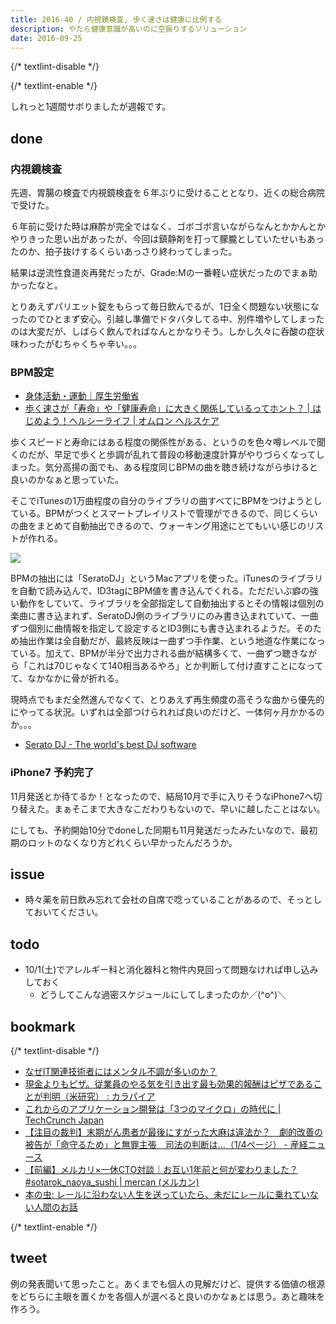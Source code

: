 ```yaml
---
title: 2016-40 / 内視鏡検査, 歩く速さは健康に比例する
description: やたら健康意識が高いのに空振りするソリューション
date: 2016-09-25
---
```


{/* textlint-disable */}


{/* textlint-enable */}

しれっと1週間サボりましたが週報です。

## done

###  内視鏡検査

先週、胃腸の検査で内視鏡検査を６年ぶりに受けることとなり、近くの総合病院で受けた。

６年前に受けた時は麻酔が完全ではなく、ゴボゴボ言いながらなんとかかんとかやりきった思い出があったが、今回は鎮静剤を打って朦朧としていたせいもあったのか、拍子抜けするくらいあっさり終わってしまった。

結果は逆流性食道炎再発だったが、Grade:Mの一番軽い症状だったのでまぁ助かったなと。

とりあえずパリエット錠をもらって毎日飲んでるが、1日全く問題ない状態になったのでひとまず安心。引越し準備でドタバタしてる中、別件増やしてしまったのは大変だが、しばらく飲んでればなんとかなりそう。しかし久々に呑酸の症状味わったがむちゃくちゃ辛い。。。

###  BPM設定

- [身体活動・運動｜厚生労働省](https://www.mhlw.go.jp/www1/topics/kenko21_11/b2.html)
- [歩く速さが「寿命」や「健康寿命」に大きく関係しているってホント？ | はじめよう！ヘルシーライフ | オムロン ヘルスケア](https://www.healthcare.omron.co.jp/resource/column/life/140.html)

歩くスピードと寿命にはある程度の関係性がある、というのを色々噂レベルで聞くのだが、早足で歩くと歩調が乱れて普段の移動速度計算がやりづらくなってしまった。気分高揚の面でも、ある程度同じBPMの曲を聴き続けながら歩けると良いのかなぁと思っていた。

そこでiTunesの1万曲程度の自分のライブラリの曲すべてにBPMをつけようとしている。BPMがつくとスマートプレイリストで管理ができるので、同じくらいの曲をまとめて自動抽出できるので、ウォーキング用途にとてもいい感じのリストが作れる。

![](/img/blog/2016-40/20160925095520.jpeg)

BPMの抽出には「SeratoDJ」というMacアプリを使った。iTunesのライブラリを自動で読み込んで、ID3tagにBPM値を書き込んでくれる。ただだいぶ癖の強い動作をしていて、ライブラリを全部指定して自動抽出するとその情報は個別の楽曲に書き込まれず、SeratoDJ側のライブラリにのみ書き込まれていて、一曲ずつ個別に曲情報を指定して設定するとID3側にも書き込まれるようだ。そのため抽出作業は全自動だが、最終反映は一曲ずつ手作業、という地道な作業になっている。加えて、BPMが半分で出力される曲が結構多くて、一曲ずつ聴きながら「これは70じゃなくて140相当あるやろ」とか判断して付け直すことになってて、なかなかに骨が折れる。

現時点でもまだ全然進んでなくて、とりあえず再生頻度の高そうな曲から優先的にやってる状況。いずれは全部つけられれば良いのだけど、一体何ヶ月かかるのか。。。

- [Serato DJ - The world's best DJ software](https://serato.com/dj)

###  iPhone7 予約完了

11月発送とか待てるか！となったので、結局10月で手に入りそうなiPhone7へ切り替えた。まぁそこまで大きなこだわりもないので、早いに越したことはない。

にしても、予約開始10分でdoneした同期も11月発送だったみたいなので、最初期のロットのなくなり方どれくらい早かったんだろうか。

## issue

- 時々薬を前日飲み忘れて会社の自席で唸っていることがあるので、そっとしておいてください。

## todo

- 10/1(土)でアレルギー科と消化器科と物件内見回って問題なければ申し込みしておく
  - どうしてこんな過密スケジュールにしてしまったのか／(^o^)＼

## bookmark

{/* textlint-disable */}

- [なぜIT関連技術者にはメンタル不調が多いのか？](https://blogos.com/article/189902/)
- [現金よりもピザ。従業員のやる気を引き出す最も効果的報酬はピザであることが判明（米研究） : カラパイア](http://karapaia.com/archives/52224514.html)
- [これからのアプリケーション開発は「3つのマイクロ」の時代に | TechCrunch Japan](https://jp.techcrunch.com/2016/09/12/20160911why-app-development-is-going-micro/)
- [【注目の裁判】末期がん患者が最後にすがった大麻は違法か？　劇的改善の被告が「命守るため」と無罪主張　司法の判断は…（1/4ページ） - 産経ニュース](https://www.sankei.com/premium/news/160423/prm1604230016-n1.html)
- [【前編】メルカリ×一休CTO対談｜お互い1年前と何が変わりました？ #sotarok_naoya_sushi | mercan (メルカン)](https://mercan.mercari.com/articles/sotarok_naoya_sushi_01/)
- [本の虫: レールに沿わない人生を送っていたら、未だにレールに乗れていない人間のお話](https://cpplover.blogspot.com/2016/09/blog-post.html)

{/* textlint-enable */}

## tweet

例の発表聞いて思ったこと。あくまでも個人の見解だけど、提供する価値の根源をどちらに主眼を置くかを各個人が選べると良いのかなぁとは思う。あと趣味を作ろう。

<X url="https://twitter.com/legnoh/status/779649359210086400" />
<X url="https://twitter.com/legnoh/status/779650273983602690" />
<X url="https://twitter.com/legnoh/status/779650476128112640" />
